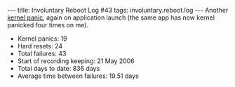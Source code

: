 ---
title: Involuntary Reboot Log #43
tags: involuntary.reboot.log
---
Another [[kernel panic]], again on application launch (the same app has now kernel panicked four times on me).

* Kernel panics: 19
* Hard resets: 24
* Total failures: 43
* Start of recording keeping: 21 May 2006
* Total days to date: 836 days
* Average time between failures: 19.51 days

